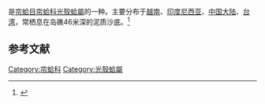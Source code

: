 {{noteTA
|T=zh-cn:锦绣光壳蛤; zh-tw:裝飾文蛤;
|1=zh-cn:锦绣光壳蛤; zh-tw:裝飾文蛤;
}}
{{Speciesbox
| name = 锦绣光壳蛤
| image = 
| image_width = 
| genus = Lioconcha
| species = ornata
| authority = (Dillwyn, 1817)
}}
{{地区用词4|start=学名：''{{lang|la|Lioconcha ornata}}''|cn=锦绣光壳蛤|tw=裝飾文蛤|as=称}}是[[帘蛤目|帘蛤目]][[帘蛤科|帘蛤科]][[光殼蛤屬|光殼蛤屬]]的一种。主要分布于[[越南|越南]]、[[印度尼西亚|印度尼西亚]]、[[中国大陆|中国大陆]]、[[台湾|台湾]]，常栖息在岛礁46米深的泥质沙底。<ref>{{cite web|url=http://shell.sinica.edu.tw/chinese/shellbase_detail.php?science_no=2718|title=国际贝库：锦绣光壳蛤|publisher=台湾贝类资料库|accessdate=2009-08-11}}</ref>

== 参考文献 ==
{{reflist|2}}
{{Taxonbar|from=Q13766201}}

[[Category:帘蛤科|Category:帘蛤科]]
[[Category:光殼蛤屬|Category:光殼蛤屬]]


{{软体动物小作品}}